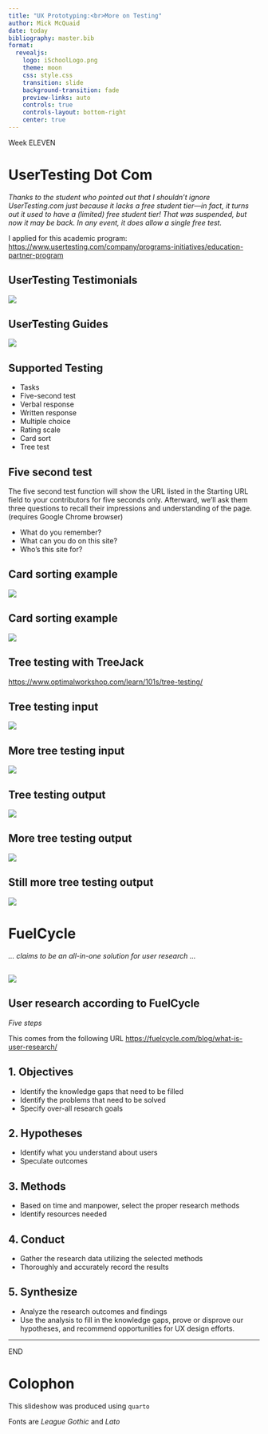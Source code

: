 ```yaml
---
title: "UX Prototyping:<br>More on Testing"
author: Mick McQuaid
date: today
bibliography: master.bib
format:
  revealjs:
    logo: iSchoolLogo.png
    theme: moon
    css: style.css
    transition: slide
    background-transition: fade
    preview-links: auto
    controls: true
    controls-layout: bottom-right
    center: true
---
```


::: {.r-fit-text}
Week ELEVEN
:::

# UserTesting Dot Com

*Thanks to the student who pointed out that I shouldn't
ignore UserTesting.com just because it lacks a free
student tier---in fact, it turns out it used to have a (limited)
free student tier! That was suspended, but now it may be back. In any event, it does allow a single free test.*

::: {.notes}
I applied for this academic program:
[https://www.usertesting.com/company/programs-initiatives/education-partner-program](https://www.usertesting.com/company/programs-initiatives/education-partner-program)
:::

## UserTesting Testimonials
![](fiUserTestingTestimonials.png)

## UserTesting Guides
![](fiUserTestingGuides.png)

## Supported Testing
- Tasks
- Five-second test
- Verbal response
- Written response
- Multiple choice
- Rating scale
- Card sort
- Tree test

## Five second test
The five second test function will show the URL listed in the Starting URL field to your contributors for five seconds only. Afterward, we'll ask them three questions to recall their impressions and understanding of the page. (requires Google Chrome browser)

- What do you remember?
- What can you do on this site?
- Who's this site for?

## Card sorting example
![](fiCardSortA.jpg)

## Card sorting example
![](fiCardSortB.jpg)

## Tree testing with TreeJack

::: {.notes}
[https://www.optimalworkshop.com/learn/101s/tree-testing/](https://www.optimalworkshop.com/learn/101s/tree-testing/)
:::

## Tree testing input
![](fiTreeTest1.png)

## More tree testing input
![](fiTreeTest2.png)

## Tree testing output
![](fiTreeTestOutput1.png)

## More tree testing output
![](fiTreeTestOutput2.png)

## Still more tree testing output
![](fiTreeTestOutput3.png)

# FuelCycle
*... claims to be an all-in-one solution for user research ...*

##
![](fiFuelCyclePromo.png)

## User research according to FuelCycle
*Five steps*

::: {.notes}
This comes from the following URL
[https://fuelcycle.com/blog/what-is-user-research/](https://fuelcycle.com/blog/what-is-user-research/)
:::

## 1. Objectives

- Identify the knowledge gaps that need to be filled
- Identify the problems that need to be solved
- Specify over-all research goals

## 2. Hypotheses

- Identify what you understand about users
- Speculate outcomes

## 3. Methods

- Based on time and manpower, select the proper research methods
- Identify resources needed

## 4. Conduct

- Gather the research data utilizing the selected methods
- Thoroughly and accurately record the results

## 5. Synthesize

- Analyze the research outcomes and findings
- Use the analysis to fill in the knowledge gaps, prove or disprove our hypotheses, and recommend opportunities for UX design efforts.

---

::: {.r-fit-text}
END
:::

# Colophon

This slideshow was produced using `quarto`

Fonts are *League Gothic* and *Lato*

